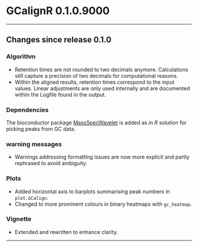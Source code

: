 # GCalignR 0.1.0.9000

___

## Changes since release 0.1.0

### Algorithm
* Retention times are not rounded to two decimals anymore. Calculations still capture a precision of two decimals for computational reasons. 
* Within the aligned results, retention times correspond to the input values. Linear adjustments are only used internally and are documented within the Logfile found in the output.

### Dependencies
The bioconductor package [MassSpecWavelet](http://bioconductor.org/packages/MassSpecWavelet/) is added as *in R* solution for picking peaks from GC data. 


### warning messages
* Warnings addressing formatting issues are now more explicit and partly rephrased to avoid ambiguity.

### Plots 
* Added horizontal axis to barplots summarising peak numbers in `plot.GCalign`.
* Changed to more prominent colours in binary heatmaps with `gc_heatmap`.

### Vignette
* Extended and rewritten to enhance clarity.

___



